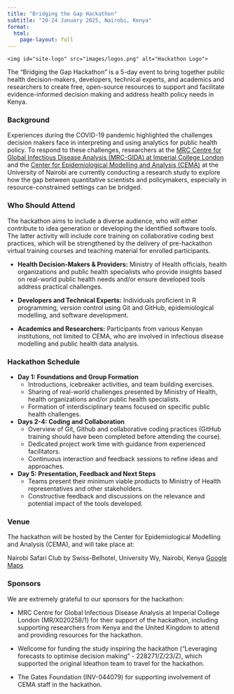 ```yaml
---
title: "Bridging the Gap Hackathon"
subtitle: "20-24 January 2025, Nairobi, Kenya"
format:
  html:
    page-layout: full
---
```


<div id="site-header">
  <div id="site-logo-container">
    <img id="site-logo" src="images/logos.png" alt="Hackathon Logo">
  </div>
</div>



The "Bridging the Gap Hackathon" is a 5-day event to bring together public health decision-makers, developers, technical experts, and academics and researchers to create free, open-source resources to support and facilitate evidence-informed decision making and address health policy needs in Kenya. 

### Background

Experiences during the COVID-19 pandemic highlighted the challenges decision makers face in interpreting and using analytics for public health policy. To respond to these challenges, researchers at the [MRC Centre for Global Infectious Disease Analysis (MRC-GIDA) at Imperial College London](https://www.imperial.ac.uk/mrc-global-infectious-disease-analysis/) and the [Center for Epidemiological Modelling and Analysis (CEMA)](https://cema-africa.uonbi.ac.ke/) at the University of Nairobi are currently conducting a research study to explore how the gap between quantitative scientists and policymakers, especially in resource-constrained settings can be bridged. 

### Who Should Attend

The hackathon aims to include a diverse audience, who will either contribute to idea generation or developing the identified software tools. The latter activity will include core training on collaborative coding best practices, which will be strengthened by the delivery of pre-hackathon virtual training courses and teaching material for enrolled participants.

- **Health Decision-Makers & Providers:** Ministry of Health officials, health organizations and public health specialists who provide insights based on real-world public health needs and/or ensure developed tools address practical challenges.

- **Developers and Technical Experts:** Individuals proficient in R programming, version control using Git and GitHub, epidemiological modelling, and software development.

- **Academics and Researchers:** Participants from various Kenyan institutions, not limited to CEMA, who are involved in infectious disease modelling and public health data analysis.

### Hackathon Schedule

- **Day 1: Foundations and Group Formation**
  - Introductions, icebreaker activities, and team building exercises.
  - Sharing of real-world challenges presented by Ministry of Health, health organizations and/or public health specialists.
  - Formation of interdisciplinary teams focused on specific public health challenges.
  
- **Days 2-4: Coding and Collaboration**
  - Overview of Git, Github and collaborative coding practices (GitHub training should have been completed before attending the course).
  - Dedicated project work time with guidance from experienced facilitators.
  - Continuous interaction and feedback sessions to refine ideas and approaches.
  
- **Day 5: Presentation, Feedback and Next Steps**
  - Teams present their minimum viable products to Ministry of Health representatives and other stakeholders.
  - Constructive feedback and discussions on the relevance and potential impact of the tools developed.
  
### Venue

The hackathon will be hosted by the Center for Epidemiological Modelling and Analysis (CEMA), and will take place at:

Nairobi Safari Club by Swiss-Belhotel, University Wy, Nairobi, Kenya
[Google Maps](https://maps.app.goo.gl/nnbjmZAPkvvUXsog7)

### Sponsors

We are extremely grateful to our sponsors for the hackathon:

- MRC Centre for Global Infectious Disease Analysis at Imperial College London (MR/X020258/1) for their support of the hackathon, including supporting researchers from Kenya and the United Kingdom to attend and providing resources for the hackathon.

- Wellcome for funding the study inspiring the hackathon ("Leveraging forecasts to optimise decision making" - 228271/Z/23/Z), which supported the original Ideathon team to travel for the hackathon.

- The Gates Foundation (INV-044079) for supporting involvement of CEMA staff in the hackathon.

